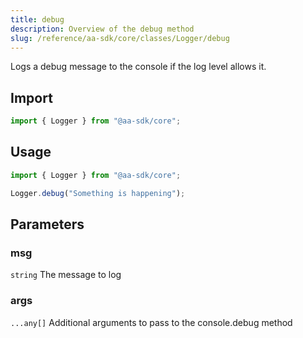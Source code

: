```yaml
---
title: debug
description: Overview of the debug method
slug: /reference/aa-sdk/core/classes/Logger/debug
---
```



Logs a debug message to the console if the log level allows it.

## Import

```ts
import { Logger } from "@aa-sdk/core";
```

## Usage

```ts
import { Logger } from "@aa-sdk/core";

Logger.debug("Something is happening");
```

## Parameters

### msg

`string`
The message to log

### args

`...any[]`
Additional arguments to pass to the console.debug method
